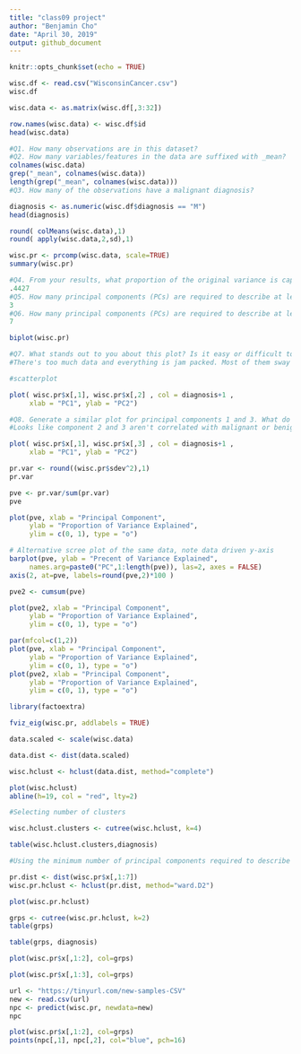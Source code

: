 ```yaml
---
title: "class09 project"
author: "Benjamin Cho"
date: "April 30, 2019"
output: github_document
---
```


```r
knitr::opts_chunk$set(echo = TRUE)
```

```r
wisc.df <- read.csv("WisconsinCancer.csv")
wisc.df

```

```r
wisc.data <- as.matrix(wisc.df[,3:32])
```

```r
row.names(wisc.data) <- wisc.df$id
head(wisc.data)
```

```r
#Q1. How many observations are in this dataset?
#Q2. How many variables/features in the data are suffixed with _mean?
colnames(wisc.data)
grep("_mean", colnames(wisc.data))
length(grep("_mean", colnames(wisc.data)))
#Q3. How many of the observations have a malignant diagnosis?

```


```r
diagnosis <- as.numeric(wisc.df$diagnosis == "M")
head(diagnosis)
```

```r
round( colMeans(wisc.data),1)
round( apply(wisc.data,2,sd),1)
```

```r
wisc.pr <- prcomp(wisc.data, scale=TRUE)
summary(wisc.pr)
```

```r
#Q4. From your results, what proportion of the original variance is captured by the first principal components (PC1)?
.4427
#Q5. How many principal components (PCs) are required to describe at least 70% of the original variance in the data?
3
#Q6. How many principal components (PCs) are required to describe at least 90% of the original variance in the data?
7
```




```r
biplot(wisc.pr)
```

```r
#Q7. What stands out to you about this plot? Is it easy or difficult to understand? Why?
#There's too much data and everything is jam packed. Most of them sway left for PC1

#scatterplot
```



```r
plot( wisc.pr$x[,1], wisc.pr$x[,2] , col = diagnosis+1 , 
     xlab = "PC1", ylab = "PC2")
```

```r
#Q8. Generate a similar plot for principal components 1 and 3. What do you notice about these plots?
#Looks like component 2 and 3 aren't correlated with malignant or benign
```



```r
plot( wisc.pr$x[,1], wisc.pr$x[,3] , col = diagnosis+1 , 
     xlab = "PC1", ylab = "PC2")
```

```r
pr.var <- round((wisc.pr$sdev^2),1)
pr.var
```

```r
pve <- pr.var/sum(pr.var)
pve
```

```r
plot(pve, xlab = "Principal Component", 
     ylab = "Proportion of Variance Explained", 
     ylim = c(0, 1), type = "o")
```


```r
# Alternative scree plot of the same data, note data driven y-axis
barplot(pve, ylab = "Precent of Variance Explained",
     names.arg=paste0("PC",1:length(pve)), las=2, axes = FALSE)
axis(2, at=pve, labels=round(pve,2)*100 )
```

```r
pve2 <- cumsum(pve)
```

```r
plot(pve2, xlab = "Principal Component", 
     ylab = "Proportion of Variance Explained", 
     ylim = c(0, 1), type = "o")
```

```r
par(mfcol=c(1,2))
plot(pve, xlab = "Principal Component", 
     ylab = "Proportion of Variance Explained", 
     ylim = c(0, 1), type = "o")
plot(pve2, xlab = "Principal Component", 
     ylab = "Proportion of Variance Explained", 
     ylim = c(0, 1), type = "o")
```

```r
library(factoextra)
```

```r
fviz_eig(wisc.pr, addlabels = TRUE)
```


```r
data.scaled <- scale(wisc.data)
```

```r
data.dist <- dist(data.scaled)
```

```r
wisc.hclust <- hclust(data.dist, method="complete")
```

```r
plot(wisc.hclust)
abline(h=19, col = "red", lty=2)
```

```r
#Selecting number of clusters
```


```r
wisc.hclust.clusters <- cutree(wisc.hclust, k=4)
```

```r
table(wisc.hclust.clusters,diagnosis)
```

```r
#Using the minimum number of principal components required to describe at least 90% of the variability in the data, create a hierarchical clustering model with the linkage method="ward.D2". We use Ward’s criterion here because it is based on multidimensional variance like principal components analysis. Assign the results to wisc.pr.hclust.
```



```r
pr.dist <- dist(wisc.pr$x[,1:7])
wisc.pr.hclust <- hclust(pr.dist, method="ward.D2")
```


```r
plot(wisc.pr.hclust)
```

```r
grps <- cutree(wisc.pr.hclust, k=2)
table(grps)
```

```r
table(grps, diagnosis)
```

```r
plot(wisc.pr$x[,1:2], col=grps)
```

```r
plot(wisc.pr$x[,1:3], col=grps)
```



```r
url <- "https://tinyurl.com/new-samples-CSV"
new <- read.csv(url)
npc <- predict(wisc.pr, newdata=new)
npc
```

```r
plot(wisc.pr$x[,1:2], col=grps)
points(npc[,1], npc[,2], col="blue", pch=16)
```

